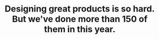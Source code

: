 ---
title: "Designing great products is so hard. But we've done more than 150 of them in this year."
shape1: "/assets/imgs/shape/img-s-47.png"
shape2: "/assets/imgs/shape/img-s-47-light.png"
value: 150
---